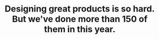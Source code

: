 ---
title: "Designing great products is so hard. But we've done more than 150 of them in this year."
shape1: "/assets/imgs/shape/img-s-47.png"
shape2: "/assets/imgs/shape/img-s-47-light.png"
value: 150
---